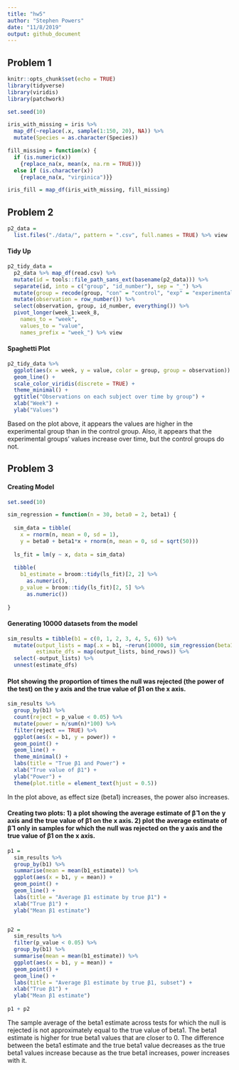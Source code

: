 ```yaml
---
title: "hw5"
author: "Stephen Powers"
date: "11/8/2019"
output: github_document
---
```


## Problem 1 


```r
knitr::opts_chunk$set(echo = TRUE)
library(tidyverse)
library(viridis)
library(patchwork)
```


```r
set.seed(10)

iris_with_missing = iris %>% 
  map_df(~replace(.x, sample(1:150, 20), NA)) %>%
  mutate(Species = as.character(Species))
```

```r
fill_missing = function(x) {
  if (is.numeric(x)) 
    {replace_na(x, mean(x, na.rm = TRUE))} 
  else if (is.character(x)) 
    {replace_na(x, "virginica")}}

iris_fill = map_df(iris_with_missing, fill_missing)
```

## Problem 2 

```r
p2_data = 
  list.files("./data/", pattern = ".csv", full.names = TRUE) %>% view
```

#### Tidy Up

```r
p2_tidy_data = 
  p2_data %>% map_df(read.csv) %>% 
  mutate(id = tools::file_path_sans_ext(basename(p2_data))) %>% 
  separate(id, into = c("group", "id_number"), sep = "_") %>% 
  mutate(group = recode(group, "con" = "control", "exp" = "experimental")) %>% 
  mutate(observation = row_number()) %>%
  select(observation, group, id_number, everything()) %>% 
  pivot_longer(week_1:week_8,
    names_to = "week",
    values_to = "value",
    names_prefix = "week_") %>% view
```

#### Spaghetti Plot

```r
p2_tidy_data %>% 
  ggplot(aes(x = week, y = value, color = group, group = observation)) +
  geom_line() +
  scale_color_viridis(discrete = TRUE) +
  theme_minimal() +
  ggtitle("Observations on each subject over time by group") +
  xlab("Week") +
  ylab("Values") 

```

Based on the plot above, it appears the values are higher in the experimental group than in the control group. Also, it appears that the experimental groups' values increase over time, but the control groups do not.

## Problem 3 

#### Creating Model

```r
set.seed(10)

sim_regression = function(n = 30, beta0 = 2, beta1) {
  
  sim_data = tibble(
    x = rnorm(n, mean = 0, sd = 1),
    y = beta0 + beta1*x + rnorm(n, mean = 0, sd = sqrt(50)))
  
  ls_fit = lm(y ~ x, data = sim_data)
  
  tibble(
    b1_estimate = broom::tidy(ls_fit)[2, 2] %>% 
      as.numeric(),
    p_value = broom::tidy(ls_fit)[2, 5] %>% 
      as.numeric())
  
}
```

#### Generating 10000 datasets from the model

```r
sim_results = tibble(b1 = c(0, 1, 2, 3, 4, 5, 6)) %>% 
  mutate(output_lists = map(.x = b1, ~rerun(10000, sim_regression(beta1 = .x))),
         estimate_dfs = map(output_lists, bind_rows)) %>%
  select(-output_lists) %>%
  unnest(estimate_dfs)
```

#### Plot showing the proportion of times the null was rejected (the power of the test) on the y axis and the true value of β1 on the x axis.

```r
sim_results %>% 
  group_by(b1) %>%
  count(reject = p_value < 0.05) %>% 
  mutate(power = n/sum(n)*100) %>% 
  filter(reject == TRUE) %>%
  ggplot(aes(x = b1, y = power)) +
  geom_point() + 
  geom_line() +
  theme_minimal() +
  labs(title = "True β1 and Power") +
  xlab("True value of β1") +
  ylab("Power") +
  theme(plot.title = element_text(hjust = 0.5))
```

In the plot above, as effect size (beta1) increases, the power also increases. 

#### Creating two plots: 1) a plot showing the average estimate of β̂ 1 on the y axis and the true value of β1 on the x axis. 2) plot the average estimate of β̂ 1 only in samples for which the null was rejected on the y axis and the true value of β1 on the x axis. 

```r
p1 = 
  sim_results %>% 
  group_by(b1) %>%
  summarise(mean = mean(b1_estimate)) %>% 
  ggplot(aes(x = b1, y = mean)) + 
  geom_point() + 
  geom_line() + 
  labs(title = "Average β1 estimate by true β1") +
  xlab("True β1") +
  ylab("Mean β1 estimate")


p2 = 
  sim_results %>% 
  filter(p_value < 0.05) %>% 
  group_by(b1) %>%
  summarise(mean = mean(b1_estimate)) %>% 
  ggplot(aes(x = b1, y = mean)) + 
  geom_point() +
  geom_line() +
  labs(title = "Average β1 estimate by true β1, subset") +
  xlab("True β1") +
  ylab("Mean β1 estimate")
 
p1 + p2
```

The sample average of the beta1 estimate across tests for which the null is rejected is not approximately  equal to the true value of beta1. The beta1 estimate is higher for true beta1 values that are closer to 0. The difference between the beta1 estimate and the true beta1 value decreases as the true beta1 values increase because as the true beta1 increases, power increases with it. 